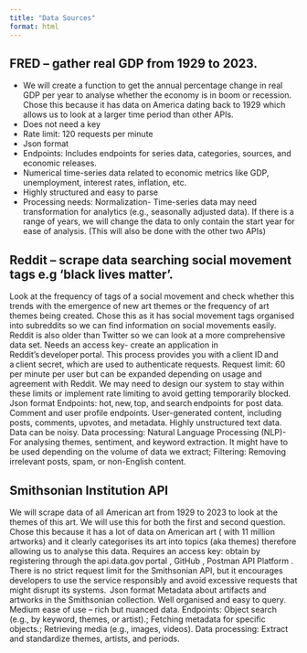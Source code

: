 ```yaml
---
title: "Data Sources"
format: html
---
```


## FRED – gather real GDP from 1929 to 2023. 

* We will create a function to get the annual percentage change in real GDP per year to analyse whether the economy is in boom or recession. Chose this because it has data on America dating back to 1929 which allows us to look at a larger time period than other APIs. 
* Does not need a key 
* Rate limit: 120 requests per minute 
* Json format 
* Endpoints: Includes endpoints for series data, categories, sources, and economic releases. 
* Numerical time-series data related to economic metrics like GDP, unemployment, interest rates, inflation, etc. 
* Highly structured and easy to parse 
* Processing needs: Normalization- Time-series data may need transformation for analytics (e.g., seasonally adjusted data). If there is a range of years, we will change the data to only contain the start year for ease of analysis. (This will also be done with the other two APIs) 

## Reddit – scrape data searching social movement tags e.g ‘black lives matter’. 
Look at the frequency of tags of a social movement and check whether this trends with the emergence of new art themes or the frequency of art themes being created. Chose this as it has social movement tags organised into subreddits so we can find information on social movements easily. Reddit is also older than Twitter so we can look at a more comprehensive data set. 
Needs an access key- create an application in Reddit's developer portal. This process provides you with a client ID and a client secret, which are used to authenticate requests. 
Request limit: 60 per minute per user but can be expanded depending on usage and agreement with Reddit. We may need to design our system to stay within these limits or implement rate limiting to avoid getting temporarily blocked. 
Json format 
Endpoints: hot, new, top, and search endpoints for post data. Comment and user profile endpoints. 
User-generated content, including posts, comments, upvotes, and metadata. 
Highly unstructured text data. Data can be noisy. 
Data processing: Natural Language Processing (NLP)- For analysing themes, sentiment, and keyword extraction. It might have to be used depending on the volume of data we extract; Filtering: Removing irrelevant posts, spam, or non-English content. 
   
## Smithsonian Institution API
We will scrape data of all American art from 1929 to 2023 to look at the themes of this art. We will use this for both the first and second question. Chose this because it has a lot of data on American art ( with 11 million artworks) and it clearly categorises its art into topics (aka themes) therefore allowing us to analyse this data. 
Requires an access key: obtain by registering through the api.data.gov portal​ , GitHub , Postman API Platform . 
There is no strict request limit for the Smithsonian API, but it encourages developers to use the service responsibly and avoid excessive requests that might disrupt its systems.  
Json format 
Metadata about artifacts and artworks in the Smithsonian collection. 
Well organised and easy to query. Medium ease of use – rich but nuanced data. 
Endpoints: Object search (e.g., by keyword, themes, or artist).; Fetching metadata for specific objects.; Retrieving media (e.g., images, videos). 
Data processing: Extract and standardize themes, artists, and periods. 